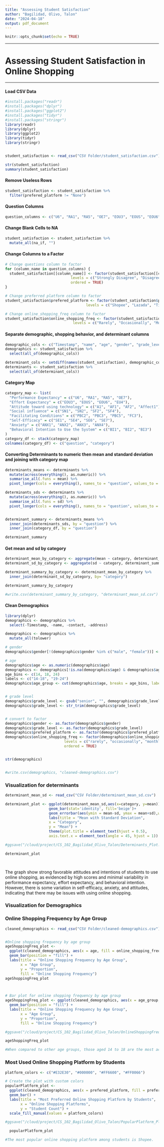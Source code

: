 ```yaml
---
title: "Assessing Student Satisfaction"
author: "Bagilidad, Olivo, Talon"
date: "2024-04-18"
output: pdf_document
---
```


```r
knitr::opts_chunk$set(echo = TRUE)
```

------------------------------------------------------------------------

# Assessing Student Satisfaction in Online Shopping

------------------------------------------------------------------------

#### Load CSV Data

```r
#install.packages("readr")
#install.packages("dplyr")
#install.packages("ggplot2")
#install.packages("tidyr")
#install.packages("stringr")
library(readr)
library(dplyr)
library(ggplot2)
library(tidyr)
library(stringr)


student_satisfaction <- read_csv("CSV Folder/student_satisfaction.csv")

str(student_satisfaction)
summary(student_satisfaction)
```

#### Remove Useless Rows

```r

student_satisfaction <- student_satisfaction %>%
  filter(prefered_platform != "None")

```

#### Question Columns

```r

question_columns <- c("U6", "RA1", "RA5", "OE7", "EOU3", "EOUS", "EOU6", "EU4", "A1", "AF1", "AF2", "Affect1", "SN1", "SN2", "SF2", "SF4", "PBC2", "PBC3", "PBC5", "FC3", "SE1", "SE4", "SE6", "SE7", "ANX1", "ANX2", "ANX3", "ANX4", "BI1", "BI2", "BI3")

```

#### Change Blank Cells to NA

```r

student_satisfaction <- student_satisfaction %>% 
  mutate_all(na_if, "")

```

#### Change Columns to a Factor

```r

# Change questions column to factor
for (column_name in question_columns) {
  student_satisfaction[[column_name]] <- factor(student_satisfaction[[column_name]],
                              levels = c("Strongly Disagree", "Disagree", "Neutral", "Agree", "Strongly Agree"),
                              ordered = TRUE)
}

# Change preferred platform column to factor
student_satisfaction$prefered_platform <- factor(student_satisfaction$prefered_platform, 
                                     levels = c("Shopee", "Lazada", "TikTok", "Shein"))

# Change online_shopping_freq column to factor
student_satisfaction$online_shopping_freq <- factor(student_satisfaction$online_shopping_freq, 
                               levels = c("Rarely", "Occasionally", "Monthly", "Weekly", "Daily"))

```


#### Separate demographic, shopping behavior, and determinant columns

```r

demographic_cols <- c("Timestamp", "name", "age", "gender", "grade_level", "address", "contact", "prefered_platform", "online_shopping_freq")
demographics <- student_satisfaction %>% 
  select(all_of(demographic_cols))

determinant_cols <- setdiff(names(student_satisfaction), demographic_cols)
determinants <- student_satisfaction %>% 
  select(all_of(determinant_cols))


```

#### Category Map 

```r

category_map <- list(
  "Performance Expectancy" = c("U6", "RA1", "RA5", "OE7"),
  "Effort Expectancy" = c("EOU3", "EOUS", "EOU6", "EU4"),
  "Attitude toward using technology" = c("A1", "AF1", "AF2", "Affect1"),
  "Social influence" = c("SN1", "SN2", "SF2", "SF4"),
  "Facilitating Conditions" = c("PBC2", "PBC3", "PBC5", "FC3"),
  "Self-Efficacy" = c("SE1", "SE4", "SE6", "SE7"),
  "Anxiety" = c("ANX1", "ANX2", "ANX3", "ANX4"),
  "Behavioral Intention to Use the System" = c("BI1", "BI2", "BI3")
)
category_df <- stack(category_map)
colnames(category_df) <- c("question", "category")

```

#### Converting Determinants to numeric then mean and standard deviation and joining with category map

```r

determinants_means <- determinants %>%
  mutate(across(everything(), as.numeric)) %>%
  summarise_all(.funs = mean) %>% 
  pivot_longer(cols = everything(), names_to = "question", values_to = "mean")

determinants_sds <- determinants %>%
  mutate(across(everything(), as.numeric)) %>%
  summarise_all(.funs = sd) %>% 
  pivot_longer(cols = everything(), names_to = "question", values_to = "sd")


determinant_summary <- determinants_means %>%
  inner_join(determinants_sds, by = "question") %>%
  inner_join(category_df, by = "question")

determinant_summary

```

#### Get mean and sd by category

```r

determinant_mean_by_category <- aggregate(mean ~ category, determinant_summary, mean)
determinant_sd_by_category <- aggregate(sd ~ category, determinant_summary, sd)

determinant_summary_by_category <- determinant_mean_by_category %>%
  inner_join(determinant_sd_by_category, by= "category")

determinant_summary_by_category

#write.csv(determinant_summary_by_category, "determinant_mean_sd.csv")
```

#### Clean Demographics

```r
library(dplyr)
demographics <- demographics %>%
  select(-Timestamp, -name, -contact, -address)

demographics <- demographics %>%
  mutate_all(tolower)

# gender
demographics$gender[!(demographics$gender %in% c("male", "female"))] <- "other"

# age
demographics$age <- as.numeric(demographics$age) 
demographics <- demographics[!is.na(demographics$age) & demographics$age < 24, ] 
age_bins <- c(14, 18, 24)
labels <- c("14-18", "19-24")
demographics$age_group <- cut(demographics$age, breaks = age_bins, labels = labels, right = FALSE)


# grade level
demographics$grade_level <- gsub("senior", "", demographics$grade_level) 
demographics$grade_level <- str_trim(demographics$grade_level)


# convert to factor
demographics$gender <- as.factor(demographics$gender)
demographics$grade_level <- as.factor(demographics$grade_level)
demographics$prefered_platform <- as.factor(demographics$prefered_platform)
demographics$online_shopping_freq <- factor(demographics$online_shopping_freq, 
                           levels = c("rarely", "occasionally", "monthly", "weekly", "daily"), 
                           ordered = TRUE)


str(demographics)


#write.csv(demographics, "cleaned-demographics.csv")

```

### Visualization for determinants 
```r
determinant_mean_sd <- read_csv("CSV Folder/determinant_mean_sd.csv")

determinant_plot <- ggplot(determinant_mean_sd,aes(x=category, y=mean))+
                    geom_bar(stat='identity', fill='beige')+
                    geom_errorbar(aes(ymin = mean-sd, ymax = mean+sd),width=0.4,position=position_dodge(0.9))+
                    labs(title = "Mean with Standard Deviation",
                    x = "Category",
                    y = "Mean") +
                    theme(plot.title = element_text(hjust = 0.5),
                    axis.text.x = element_text(angle = 45, hjust = 1))

#ggsave("/cloud/project/CS_102_Bagilidad_Olivo_Talon/Determinants_Plot.png", determinant_plot , width = 10, height = 6)

determinant_plot

 
```
 The graph show strong favorable attitudes and intentions of students to use online shopping, as evidenced by high scores and minimal variability in performance expectancy, effort expectancy, and behavioral intention. However, there is some variation in self-efficacy, anxiety, and attitudes, indicating that there may be issues with using online shopping.
 
 
 
### Visualization for Demographics
### Online Shopping Frequency by Age Group  
```r
cleaned_demographics <- read_csv("CSV Folder/cleaned-demographics.csv")


#Online shopping frequency by age group
ageShoppingFreq_plot <- 
  ggplot(cleaned_demographics, aes(x = age, fill = online_shopping_freq)) +
  geom_bar(position = "fill") +
  labs(title = "Online Shopping Frequency by Age Group",
       x = "Age Group",
       y = "Proportion",
       fill = "Online Shopping Frequency")
ageShoppingFreq_plot



# Bar plot for online shopping frequency by age group
ageShoppingFreq_plot <- ggplot(cleaned_demographics, aes(x = age_group, fill = online_shopping_freq)) +
  geom_bar(position = "fill") +
  labs(title = "Online Shopping Frequency by Age Group",
       x = "Age Group",
       y = "Proportion",
       fill = "Online Shopping Frequency")

#ggsave("/cloud/project/CS_102_Bagilidad_Olivo_Talon/OnlineShoppingFrequency_Plot.png", ageShoppingFreq_plot , width = 10, height = 6)

ageShoppingFreq_plot 

#When compared to other age groups, those aged 14 to 18 are the most active in online shopping.

```




### Most Used Online Shopping Platform by Students
```r

platform_colors <- c("#E32E30", "#000000", "#FF6600", "#FF0066")

# Create the plot with custom colors
popularPlatform_plot <- 
  ggplot(cleaned_demographics, aes(x = prefered_platform, fill = prefered_platform)) +
  geom_bar() +
  labs(title = "Most Preferred Online Shopping Platform by Students",
       x = "Online Shopping Platforms",
       y = "Student Count") +
  scale_fill_manual(values = platform_colors)

#ggsave("/cloud/project/CS_102_Bagilidad_Olivo_Talon/PopularPlatform_Plot.png", popularPlatform_plot, width = 10, height = 6)

  popularPlatform_plot

#The most popular online shopping platform among students is Shopee.
```

